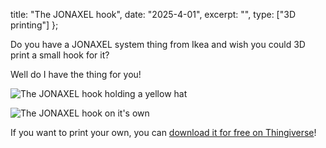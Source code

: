 
title: "The JONAXEL hook",
date: "2025-4-01",
excerpt: "",
type: ["3D printing"]
};

Do you have a JONAXEL system thing from Ikea and wish you could 3D print a small hook for it?

Well do I have the thing for you!

![The JONAXEL  hook holding a yellow hat](/images/blog/the_jonaxel_hook/jonaxel_hook_hat.jpeg)

![The JONAXEL  hook on it's own](/images/blog/the_jonaxel_hook/jonaxel_hook_nothing.jpeg)

If you want to print your own, you can [download it for free on Thingiverse](https://www.thingiverse.com/thing:6995023)!
